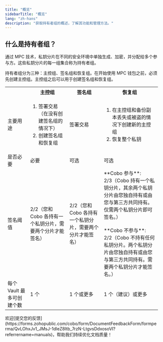 ```yaml
---
title: "概览"
sidebarTitle: "概览"
lang: "zh-hans"
description: "获取持有者组的概述，了解其功能和管理方法。"
---
```


## 什么是持有者组？

通过 MPC 技术，私钥分片在不同的安全环境中单独生成、加密，并分配给多个参与方。这些私钥分片的每一组集合称为持有者组。

持有者组分为三种：主控组、签名组和恢复组。在开始使用 MPC 钱包之前，必须先创建主控组。主控组之后可以用于创建签名组和恢复组。

<table class="six-columns">
  <tr>
    <th></th>
    <th>主控组</th>
    <th>签名组</th>
    <th>恢复组</th>
  </tr>
  <tr>
    <td>主要用途</td>
    <td>
      <ol>
        <li>签署交易（在没有创建签名组的情况下）</li>
        <li>创建签名组和恢复组</li>
      </ol>
    </td>
    <td>签署交易</td>
    <td>
      <ol>
        <li>在主控组和备份副本丢失或被盗的情况下创建新的主控组</li>
        <li>恢复整个私钥</li>
      </ol>
    </td>
  </tr>
  <tr>
    <td>是否必要</td>
    <td>必要</td>
    <td>可选</td>
    <td>可选</td>
  </tr>
  <tr>
    <td>签名阈值</td>
    <td>2/2（您和 Cobo 各持有一个私钥分片，需要两个分片才能签名）</td>
    <td>2/2（您和 Cobo 各持有一个私钥分片，需要两个分片才能签名）</td>
    <td>**Cobo 参与**:<br/>2/3（Cobo 持有一个私钥分片，其余两个私钥分片由您独自持有或由您与第三方共同持有。仅需两个私钥分片即可签名。）<br/><br/>**Cobo 不参与**:<br/>2/2（Cobo 不持有任何私钥分片。两个私钥分片由您独自持有或由您与第三方共同持有。需要两个私钥分片才能签名。）</td>
  </tr>
  <tr>
    <td>每个 Vault 最多可创建个数</td>
    <td>1 个</td>
    <td>1 个或更多</td>
    <td>1 个（建议）或更多</td>
  </tr>
</table>
<Tip>欢迎[提交您的反馈](https://forms.zohopublic.com/cobo/form/DocumentFeedbackForm/formperma/QvLOhxJv1_JMsJ-1dleZ8Itb_7rzN-LtgvsDdxosoVI?referrername=manuals)，帮助我们持续优化文档质量！</Tip>
